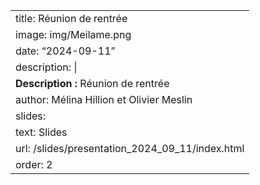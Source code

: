 ---
title: Réunion de rentrée
image: img/Meilame.png
date: "2024-09-11"
description: |
  <b>Description :</b> Réunion de rentrée
author: Mélina Hillion et Olivier Meslin
slides:
  text: Slides
  url: /slides/presentation_2024_09_11/index.html
order: 2
---